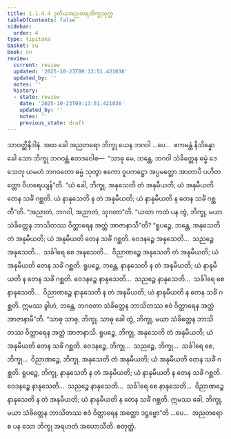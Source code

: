 ```yaml
---
title: 1.1.4.4 ဒုတိယအညတရဘိက္ခုသုတ္တ
tableOfContents: false
sidebar:
  order: 4
type: tipitaka
basket: su
book: sn
review:
  current: review
  updated: '2025-10-23T09:13:51.421036'
  updated_by: ''
  notes: ''
  history:
  - state: review
    date: '2025-10-23T09:13:51.421036'
    updated_by: ''
    notes: ''
    previous_state: draft
---
```



<ReviewStatus review={frontmatter.review} showDetails={true} />

<HypothesisAnnotation frontmatter={frontmatter} />

<DynamicBreadcrumb />

<Division number="36" book="sn" e="ch" v="18" p="285">

<Paragraph number="165" book="sn">
သာဝတ္ထိနိဒါနံ. အထ ခေါ အညတရော ဘိက္ခု ယေန ဘဂဝါ …ပေ…  ဧကမန္တံ နိသိန္နော ခေါ သော ဘိက္ခု ဘဂဝန္တံ ဧတဒဝေါစ—  “သာဓု မေ, ဘန္တေ, ဘဂဝါ သံခိတ္တေန ဓမ္မံ ဒေသေတု ယမဟံ ဘဂဝတော ဓမ္မံ သုတွာ ဧကော ဝူပကဋ္ဌော အပ္ပမတ္တော အာတာပီ ပဟိတတ္တော ဝိဟရေယျန်”တိ. “ယံ ခေါ, ဘိက္ခု, အနုသေတိ တံ အနုမီယတိ; ယံ အနုမီယတိ တေန သင်္ခံ ဂစ္ဆတိ. ယံ နာနုသေတိ န တံ အနုမီယတိ; ယံ နာနုမီယတိ န တေန သင်္ခံ ဂစ္ဆတီ”တိ. “အညာတံ, ဘဂဝါ, အညာတံ, သုဂတာ”တိ.
</Paragraph>

<Paragraph number="166" book="sn">
“ယထာ ကထံ ပန တွံ, ဘိက္ခု, မယာ သံခိတ္တေန ဘာသိတဿ ဝိတ္ထာရေန အတ္ထံ အာဇာနာသီ”တိ? “ရူပဉ္စေ, ဘန္တေ, အနုသေတိ တံ အနုမီယတိ; ယံ အနုမီယတိ တေန သင်္ခံ ဂစ္ဆတိ. ဝေဒနဉ္စေ အနုသေတိ…  သညဉ္စေ အနုသေတိ…  သင်္ခါရေ စေ အနုသေတိ…  ဝိညာဏဉ္စေ အနုသေတိ တံ အနုမီယတိ; ယံ အနုမီယတိ တေန သင်္ခံ ဂစ္ဆတိ. ရူပဉ္စေ, ဘန္တေ, နာနုသေတိ န တံ အနုမီယတိ; ယံ နာနုမီယတိ န တေန သင်္ခံ ဂစ္ဆတိ. ဝေဒနဉ္စေ နာနုသေတိ…  သညဉ္စေ နာနုသေတိ…  သင်္ခါရေ စေ နာနုသေတိ…  ဝိညာဏဉ္စေ နာနုသေတိ န တံ အနုမီယတိ; ယံ နာနုမီယတိ န တေန သင်္ခံ ဂစ္ဆတိ. ဣမဿ ခွါဟံ, ဘန္တေ, ဘဂဝတာ သံခိတ္တေန ဘာသိတဿ ဧဝံ ဝိတ္ထာရေန အတ္ထံ အာဇာနာမီ”တိ.
</Paragraph>

<Paragraph number="167" book="sn">
“သာဓု သာဓု, ဘိက္ခု. သာဓု ခေါ တွံ, ဘိက္ခု, မယာ သံခိတ္တေန ဘာသိတဿ ဝိတ္ထာရေန အတ္ထံ အာဇာနာသိ. ရူပဉ္စေ, ဘိက္ခု, အနုသေတိ တံ အနုမီယတိ; ယံ အနုမီယတိ တေန သင်္ခံ ဂစ္ဆတိ. ဝေဒနဉ္စေ, ဘိက္ခု…  သညဉ္စေ, ဘိက္ခု…  သင်္ခါရေ စေ, ဘိက္ခု…  ဝိညာဏဉ္စေ, ဘိက္ခု, အနုသေတိ တံ အနုမီယတိ; ယံ အနုမီယတိ တေန သင်္ခံ ဂစ္ဆတိ. ရူပဉ္စေ, ဘိက္ခု, နာနုသေတိ န တံ အနုမီယတိ; ယံ နာနုမီယတိ န တေန သင်္ခံ ဂစ္ဆတိ. ဝေဒနဉ္စေ နာနုသေတိ…  သညဉ္စေ နာနုသေတိ…  သင်္ခါရေ စေ နာနုသေတိ…  ဝိညာဏဉ္စေ နာနုသေတိ န တံ အနုမီယတိ; ယံ နာနုမီယတိ န တေန သင်္ခံ ဂစ္ဆတိ. ဣမဿ ခေါ, ဘိက္ခု, မယာ သံခိတ္တေန ဘာသိတဿ ဧဝံ ဝိတ္ထာရေန အတ္ထော ဒဋ္ဌဗ္ဗော”တိ …ပေ…  အညတရော စ ပန သော ဘိက္ခု အရဟတံ အဟောသီတိ.

</Paragraph>
</Division>

<Paragraph number="168" type="center" book="sn">
စတုတ္ထံ.
</Paragraph>